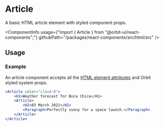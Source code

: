 
<Meta
    title="Html elements/Article"
    id="html-article"
/>

# Article

<Tagline>A basic HTML article element with styled component props.</Tagline>

<ComponentInfo
    usage={"import { Article } from \"@orbit-ui/react-components\";"}
    githubPath="/packages/react-components/src/html/src"
/>

## Usage

### Example

An article component accepts all the [HTML element attributes](https://developer.mozilla.org/en-US/docs/Web/HTML/Element/article) and Orbit styled system props.

```jsx
<Article color="cloud-8">
    <H1>Weather forecast for Boca Chica</H1>
    <Article>
        <H2>03 March 2021</H2>
        <Paragraph>Perfectly sunny for a space launch.</Paragraph>
    </Article>
</Article>
```

